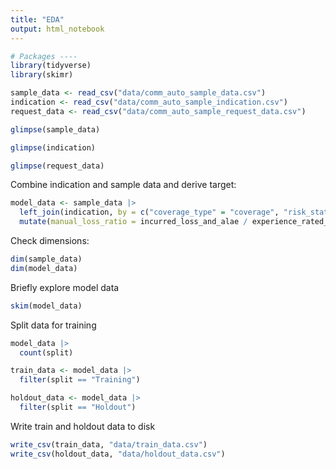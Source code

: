 ```yaml
---
title: "EDA"
output: html_notebook
---
```


```r
# Packages ----
library(tidyverse)
library(skimr)
```

```r
sample_data <- read_csv("data/comm_auto_sample_data.csv")
indication <- read_csv("data/comm_auto_sample_indication.csv")
request_data <- read_csv("data/comm_auto_sample_request_data.csv")
```

```r
glimpse(sample_data)
```

```r
glimpse(indication)
```

```r
glimpse(request_data)
```

Combine indication and sample data and derive target:
```r
model_data <- sample_data |> 
  left_join(indication, by = c("coverage_type" = "coverage", "risk_state")) |> 
  mutate(manual_loss_ratio = incurred_loss_and_alae / experience_rated_manual_premium)
```

Check dimensions:
```r
dim(sample_data)
dim(model_data)
```

Briefly explore model data
```r
skim(model_data)
```


Split data for training
```r
model_data |> 
  count(split)
```

```r
train_data <- model_data |> 
  filter(split == "Training")

holdout_data <- model_data |> 
  filter(split == "Holdout")
```

Write train and holdout data to disk
```r
write_csv(train_data, "data/train_data.csv")
write_csv(holdout_data, "data/holdout_data.csv")
```





